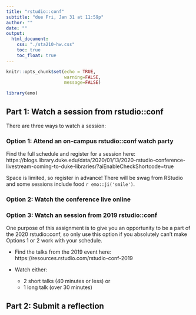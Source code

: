 ```yaml
---
title: "rstudio::conf"
subtitle: "due Fri, Jan 31 at 11:59p"
author: ""
date: ""
output: 
  html_document:
    css: "./sta210-hw.css"
    toc: true
    toc_float: true
---
```


```r
knitr::opts_chunk$set(echo = TRUE,
                      warning=FALSE,
                      message=FALSE)
```

```r
library(emo)
```

## Part 1: Watch a session from rstudio::conf

There are three ways to watch a session: 

### Option 1: Attend an on-campus rstudio::conf watch party

Find the full schedule and register for a session here: https://blogs.library.duke.edu/data/2020/01/13/2020-rstudio-conference-livestream-coming-to-duke-libraries/?aiEnableCheckShortcode=true

Space is limited, so register in advance! There will be swag from RStudio and some sessions include food `r emo::ji('smile')`.


### Option 2: Watch the conference live online


### Option 3: Watch an session from 2019 rstudio::conf 

One purpose of this assignment is to give you an opportunity to be a part of the 2020 rstudio::conf, so only use this option if you absolutely can't make Options 1 or 2 work with your schedule. 

- Find the talks from the 2019 event here: https://resources.rstudio.com/rstudio-conf-2019

- Watch either: 
    - 2 short talks (40 minutes or less) or
    - 1 long talk (over 30 minutes)
    
## Part 2: Submit a reflection 

